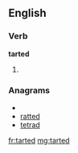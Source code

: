 ==English==

===Verb===
'''tarted'''

# {{past of|[[tart]]}}

===Anagrams===
* {{alphagram|adertt}}
* [[ratted#English|ratted]]
* [[tetrad#English|tetrad]]

[[fr:tarted]]
[[mg:tarted]]